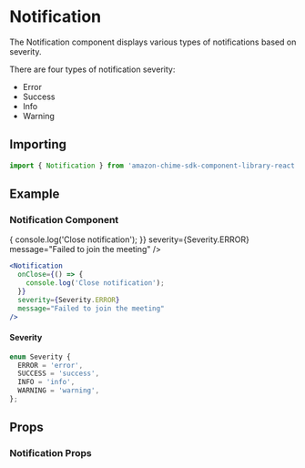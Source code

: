 

# Notification

The Notification component displays various types of notifications based on severity.

There are four types of notification severity:

- Error
- Success
- Info
- Warning

## Importing

```javascript
import { Notification } from 'amazon-chime-sdk-component-library-react';
```

## Example

### Notification Component

<ThemeProvider theme={lightTheme}>
  <Canvas>
    <Notification
      onClose={() => {
        console.log('Close notification');
      }}
      severity={Severity.ERROR}
      message="Failed to join the meeting"
    />
  </Canvas>
</ThemeProvider>

```jsx
<Notification
  onClose={() => {
    console.log('Close notification');
  }}
  severity={Severity.ERROR}
  message="Failed to join the meeting"
/>
```

#### Severity

```jsx
enum Severity {
  ERROR = 'error',
  SUCCESS = 'success',
  INFO = 'info',
  WARNING = 'warning',
};
```

## Props

### Notification Props

<ArgTypes of={Notification} />
